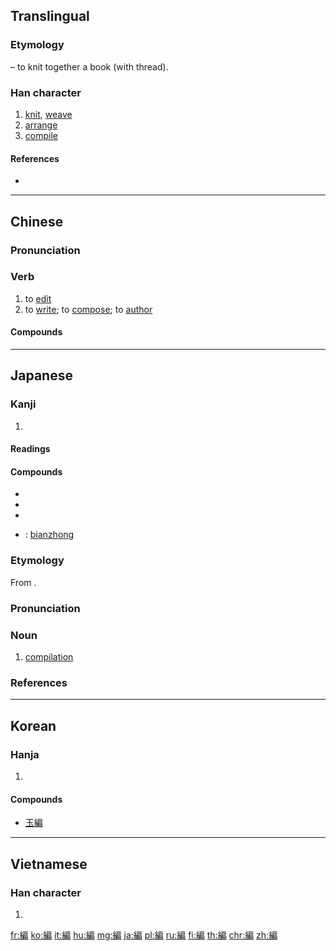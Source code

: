 {{also|编}}<!-- may be replaced by zh-forms -->
==Translingual==

===Etymology===
{{Han compound|糸|t1=thread|扁|ls=psc|c1=s|c2=p}} – to knit together a book (with thread).

===Han character===
{{Han char|rn=120|rad=糸|as=09|sn=15|four=23927|canj=VFHSB,VFISB|ids=⿰糸扁}}

# [[knit]], [[weave]]
# [[arrange]]
# [[compile]]

====References====
* {{Han ref|kx=0931.080|dkj=27665|dj=1369.100|hdz=53431.050|uh=7DE8|ud=32232|bh=BD73|bd=48499}}

----

==Chinese==
{{zh-forms|s=编}}

===Pronunciation===
{{zh-pron
|m=biān
|c=pin1
|h=pfs=phiên
|md=
|mn=pian
|w=
|mc=y
|oc=y
|cat=v
}}

===Verb===
{{zh-verb}}

# to [[edit]]
# to [[write]]; to [[compose]]; to [[author]]

====Compounds====
{{der5
| {{zh-l|編程}}
| {{zh-l|編次}}
| {{zh-l|編湊}}
| {{zh-l|編導}}
| {{zh-l|編訂}}, {{zh-l|編定}}
| {{zh-l|編隊}}
| {{zh-l|編髮}}
| {{zh-l|編法兒}}
| {{zh-l|編號}}
| {{zh-l|編輯}}
| {{zh-l|編校}}
| {{zh-l|編結}}
| {{zh-l|編劇}}
| {{zh-l|編列}}
| {{zh-l|編錄}}
| {{zh-l|編碼}}
| {{zh-l|編目}}
| {{zh-l|編年}}
| {{zh-l|編年史}}
| {{zh-l|編年體}}
| {{zh-l|編排}}
| {{zh-l|編派}}
| {{zh-l|編遣}}
| {{zh-l|編入}}
| {{zh-l|編審}}
| {{zh-l|編外}}
| {{zh-l|編委}}
| {{zh-l|編戲}}
| {{zh-l|編寫}}
| {{zh-l|編選}}
| {{zh-l|編演}}
| {{zh-l|編譯}}
| {{zh-l|編印}}
| {{zh-l|編餘}}
| {{zh-l|編扎}}
| {{zh-l|編造}}
| {{zh-l|編者}}
| {{zh-l|編者按}}, {{zh-l|編者案}}
| {{zh-l|編織}}
| {{zh-l|編制}}
| {{zh-l|編鐘}}
| {{zh-l|編著}}
| {{zh-l|編撰}}
| {{zh-l|編綴}}
| {{zh-l|編組}}
| {{zh-l|編纂}}
}}

----

==Japanese==

===Kanji===
{{ja-kanji|grade=5|rs=糸09}}

# {{defn|lang=ja|sort=糸09}}

====Readings====
{{ja-readings|goon=[[へん]] (hen)|kanon=[[へん]] (hen)|kun=[[あむ]] (amu), [[とじいと]] (tojiito), [[ふみ]] (fumi)}}

====Compounds====
{{der-top|Compounds}}
* {{ja-r|短編|たんぺん}}
* {{ja-r|長編|ちょうへん}}
* {{ja-r|編集|へんしゅう}}
* {{ja-r|編鐘|へんしょう}}: [[bianzhong]]
{{der-bottom}}

===Etymology===
{{ja-kanjitab|へん|yomi=o}}
From {{etyl|ltc|ja|sort=へん}} {{m|zh|編|tr=pen}}.

===Pronunciation===
{{ja-pron|yomi=o|へん|acc=1|acc_ref=DJR,NHK}}

===Noun===
{{ja-noun|へん}}

# [[compilation]]

===References===
<references/>

----

==Korean==

===Hanja===
{{ko-hanja|hangeul=[[편]], [[변]]|eumhun=|rv=pyeon, byeon|mr=p'yŏn, pyŏn|y=phyen, pyen}}

# {{defn|lang=ko|sort=糸09}}

====Compounds====
* [[玉編]]

----

==Vietnamese==

===Han character===
{{vi-hantu|[[biên]]|rs=糸09}}

# {{defn|lang=vi|sort=糸09}}

[[fr:編]]
[[ko:編]]
[[it:編]]
[[hu:編]]
[[mg:編]]
[[ja:編]]
[[pl:編]]
[[ru:編]]
[[fi:編]]
[[th:編]]
[[chr:編]]
[[zh:編]]